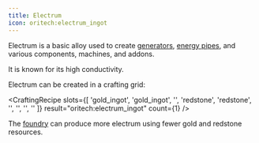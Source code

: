 ```yaml
---
title: Electrum
icon: oritech:electrum_ingot
---
```


Electrum is a basic alloy used to create [generators](../processing/generators), [energy pipes](../logistics/energy), and various components, machines, and addons.

It is known for its high conductivity.

Electrum can be created in a crafting grid:

<CraftingRecipe
    slots={[
        'gold_ingot',
        'gold_ingot',
        '',
        'redstone',
        'redstone',
        '',
        '',
        '',
        ''
    ]}
    result="oritech:electrum_ingot"
    count={1}
/>

The [foundry](../processing/foundry) can produce more electrum using fewer gold and redstone resources.
